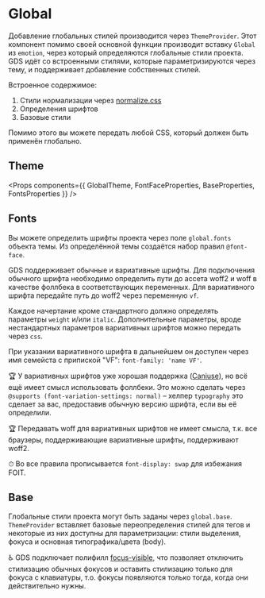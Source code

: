
<Meta title="Dev / Global" />

# Global

Добавление глобальных стилей производится через `ThemeProvider`. Этот компонент помимо своей основной функции производит вставку `Global` из `emotion`, через который определяются глобальные стили проекта. GDS идёт со встроенными стилями, которые параметризируются через тему, и поддерживает добавление собственных стилей.

Встроенное содержимое:

1. Стили нормализации через [normalize.css](https://necolas.github.io/normalize.css/)
1. Определения шрифтов
1. Базовые стили

Помимо этого вы можете передать любой CSS, который должен быть применён глобально.

## Theme

<Props components={{ GlobalTheme, FontFaceProperties, BaseProperties, FontsProperties }} />

## Fonts

Вы можете определить шрифты проекта через поле `global.fonts` объекта темы. Из определённой темы создаётся набор правил `@font-face`.

GDS поддерживает обычные и вариативные шрифты. Для подключения обычного шрифта необходимо определить пути до ассета woff2 и woff в качестве фоллбека в соответствующих переменных. Для вариативного шрифта передайте путь до woff2 через переменную `vf`.

Каждое начертание кроме стандартного должно определять параметры `weight` и/или `italic`. Дополнительные параметры, вроде нестандартных параметров вариативных шрифтов можно передать через `css`.

При указании вариативного шрифта в дальнейшем он доступен через имя семейста с припиской "VF": `font-family: 'name VF'`.

🏆 У вариативных шрифтов уже хорошая поддержка ([Caniuse](https://caniuse.com/#feat=variable-fonts)), но всё ещё имеет смысл использовать фоллбеки. Это можно сделать через `@supports (font-variation-settings: normal)` – хелпер `typography` это сделает за вас, предоставив обычную версию шрифта, если вы её определили.

🏆 Передавать woff для вариативных шрифтов не имеет смысла, т.к. все браузеры, поддерживающие вариативные шрифты, поддерживают woff2.

⏱ Во все правила прописывается `font-display: swap` для избежания FOIT.

## Base

Глобальные стили проекта могут быть заданы через `global.base`. `ThemeProvider` вставляет базовые переопределения стилей для тегов и некоторые из них доступны для параметризации: стили выделения, фокуса и основная типографика/цвета (body).

♿️ GDS подключает полифилл [focus-visible](https://github.com/WICG/focus-visible), что позволяет отключить стилизацию обычных фокусов и оставить стилизацию только для фокуса с клавиатуры, т.о. фокусы появляются только тогда, когда они действительно нужны.
